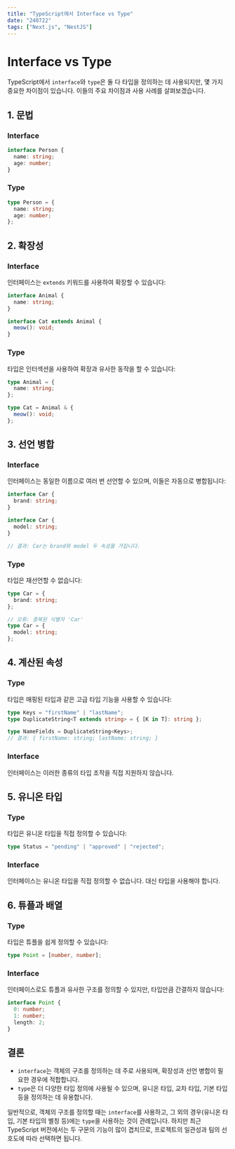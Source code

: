 ```yaml
---
title: "TypeScript에서 Interface vs Type"
date: "240722"
tags: ["Next.js", "NestJS"]
---
```


# Interface vs Type

TypeScript에서 `interface`와 `type`은 둘 다 타입을 정의하는 데 사용되지만, 몇 가지 중요한 차이점이 있습니다. 이들의 주요 차이점과 사용 사례를 살펴보겠습니다.

## 1. 문법

### Interface

```typescript
interface Person {
  name: string;
  age: number;
}
```

### Type

```typescript
type Person = {
  name: string;
  age: number;
};
```

## 2. 확장성

### Interface

인터페이스는 `extends` 키워드를 사용하여 확장할 수 있습니다:

```typescript
interface Animal {
  name: string;
}

interface Cat extends Animal {
  meow(): void;
}
```

### Type

타입은 인터섹션을 사용하여 확장과 유사한 동작을 할 수 있습니다:

```typescript
type Animal = {
  name: string;
};

type Cat = Animal & {
  meow(): void;
};
```

## 3. 선언 병합

### Interface

인터페이스는 동일한 이름으로 여러 번 선언할 수 있으며, 이들은 자동으로 병합됩니다:

```typescript
interface Car {
  brand: string;
}

interface Car {
  model: string;
}

// 결과: Car는 brand와 model 두 속성을 가집니다.
```

### Type

타입은 재선언할 수 없습니다:

```typescript
type Car = {
  brand: string;
};

// 오류: 중복된 식별자 'Car'
type Car = {
  model: string;
};
```

## 4. 계산된 속성

### Type

타입은 매핑된 타입과 같은 고급 타입 기능을 사용할 수 있습니다:

```typescript
type Keys = "firstName" | "lastName";
type DuplicateString<T extends string> = { [K in T]: string };

type NameFields = DuplicateString<Keys>;
// 결과: { firstName: string; lastName: string; }
```

### Interface

인터페이스는 이러한 종류의 타입 조작을 직접 지원하지 않습니다.

## 5. 유니온 타입

### Type

타입은 유니온 타입을 직접 정의할 수 있습니다:

```typescript
type Status = "pending" | "approved" | "rejected";
```

### Interface

인터페이스는 유니온 타입을 직접 정의할 수 없습니다. 대신 타입을 사용해야 합니다.

## 6. 튜플과 배열

### Type

타입은 튜플을 쉽게 정의할 수 있습니다:

```typescript
type Point = [number, number];
```

### Interface

인터페이스로도 튜플과 유사한 구조를 정의할 수 있지만, 타입만큼 간결하지 않습니다:

```typescript
interface Point {
  0: number;
  1: number;
  length: 2;
}
```

## 결론

- `interface`는 객체의 구조를 정의하는 데 주로 사용되며, 확장성과 선언 병합이 필요한 경우에 적합합니다.
- `type`은 더 다양한 타입 정의에 사용될 수 있으며, 유니온 타입, 교차 타입, 기본 타입 등을 정의하는 데 유용합니다.

일반적으로, 객체의 구조를 정의할 때는 `interface`를 사용하고, 그 외의 경우(유니온 타입, 기본 타입의 별칭 등)에는 `type`을 사용하는 것이 관례입니다. 하지만 최근 TypeScript 버전에서는 두 구문의 기능이 많이 겹치므로, 프로젝트의 일관성과 팀의 선호도에 따라 선택하면 됩니다.
